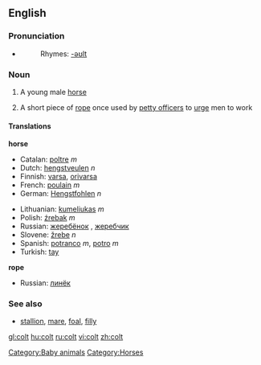 {{see|Colt}}
==English==

===Pronunciation===
*{{audio|en-us-colt.ogg|Audio (US)}}
*:Rhymes: [[Rhymes:English:-əʊlt|-əʊlt]]

=== Noun ===
{{en-noun}}

#A young male [[horse]]
#{{nautical}} A short piece of [[rope]] once used by [[petty officer]]s to [[urge]] men to work

==== Translations ====
'''horse'''
{{top}}
*Catalan: [[poltre]] ''m''
*Dutch: [[hengstveulen]] ''n''
*Finnish: [[varsa]], [[orivarsa]]
*French: [[poulain]] ''m''
*German: [[Hengstfohlen]] ''n''
{{mid}}
*Lithuanian: [[kumeliukas]] ''m''
*Polish: [[źrebak]] ''m''
*Russian: [[жеребёнок]] {{m}}, [[жеребчик]] {{m}}
*Slovene: [[žrebe]] ''n''
*Spanish: [[potranco]] ''m'', [[potro]] ''m''
*Turkish: [[tay]]
{{bottom}}

'''rope'''
{{top}}
{{mid}}
*Russian: [[линёк]] {{m}}
{{bottom}}

=== See also ===
*[[stallion]], [[mare]], [[foal]], [[filly]]

[[Category:Baby animals]]

[[Category:Horses]]

[[gl:colt]]
[[hu:colt]]
[[ru:colt]]
[[vi:colt]]
[[zh:colt]]
